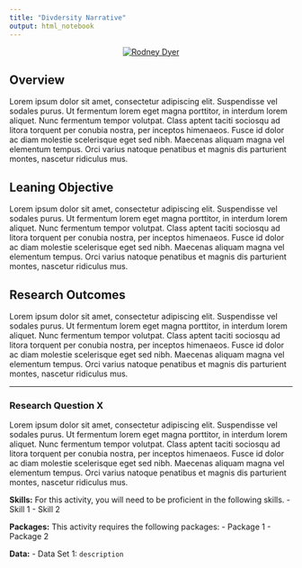 ```yaml
---
title: "Divdersity Narrative"
output: html_notebook
---
```



<center>
[![Rodney Dyer](https://live.staticflickr.com/65535/51022165043_59a7f7b3d5_c_d.jpg)](https://rodney.af)
</center>


## Overview

Lorem ipsum dolor sit amet, consectetur adipiscing elit. Suspendisse vel sodales purus. Ut fermentum lorem eget magna porttitor, in interdum lorem aliquet. Nunc fermentum tempor volutpat. Class aptent taciti sociosqu ad litora torquent per conubia nostra, per inceptos himenaeos. Fusce id dolor ac diam molestie scelerisque eget sed nibh. Maecenas aliquam magna vel elementum tempus. Orci varius natoque penatibus et magnis dis parturient montes, nascetur ridiculus mus.

## Leaning Objective

Lorem ipsum dolor sit amet, consectetur adipiscing elit. Suspendisse vel sodales purus. Ut fermentum lorem eget magna porttitor, in interdum lorem aliquet. Nunc fermentum tempor volutpat. Class aptent taciti sociosqu ad litora torquent per conubia nostra, per inceptos himenaeos. Fusce id dolor ac diam molestie scelerisque eget sed nibh. Maecenas aliquam magna vel elementum tempus. Orci varius natoque penatibus et magnis dis parturient montes, nascetur ridiculus mus.


## Research Outcomes

Lorem ipsum dolor sit amet, consectetur adipiscing elit. Suspendisse vel sodales purus. Ut fermentum lorem eget magna porttitor, in interdum lorem aliquet. Nunc fermentum tempor volutpat. Class aptent taciti sociosqu ad litora torquent per conubia nostra, per inceptos himenaeos. Fusce id dolor ac diam molestie scelerisque eget sed nibh. Maecenas aliquam magna vel elementum tempus. Orci varius natoque penatibus et magnis dis parturient montes, nascetur ridiculus mus.


---

### Research Question X

Lorem ipsum dolor sit amet, consectetur adipiscing elit. Suspendisse vel sodales purus. Ut fermentum lorem eget magna porttitor, in interdum lorem aliquet. Nunc fermentum tempor volutpat. Class aptent taciti sociosqu ad litora torquent per conubia nostra, per inceptos himenaeos. Fusce id dolor ac diam molestie scelerisque eget sed nibh. Maecenas aliquam magna vel elementum tempus. Orci varius natoque penatibus et magnis dis parturient montes, nascetur ridiculus mus.

**Skills:** For this activity, you will need to be proficient in the following skills.
- Skill 1
- Skill 2

**Packages:** This activity requires the following packages:
- Package 1
- Package 2


**Data:**
- Data Set 1: `description`




